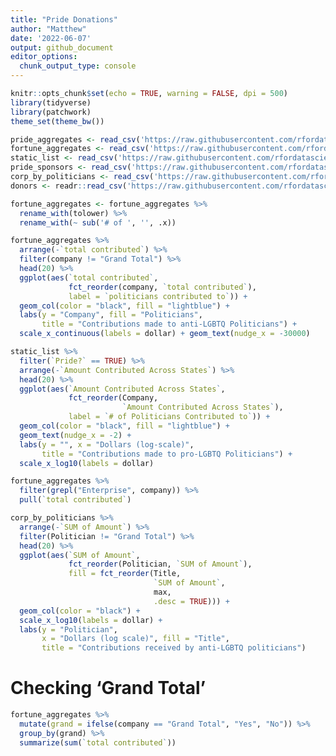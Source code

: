 ```yaml
---
title: "Pride Donations"
author: "Matthew"
date: '2022-06-07'
output: github_document
editor_options: 
  chunk_output_type: console
---
```


```r
knitr::opts_chunk$set(echo = TRUE, warning = FALSE, dpi = 500)
library(tidyverse)
library(patchwork)
theme_set(theme_bw())
```


```r
pride_aggregates <- read_csv('https://raw.githubusercontent.com/rfordatascience/tidytuesday/master/data/2022/2022-06-07/pride_aggregates.csv')
fortune_aggregates <- read_csv('https://raw.githubusercontent.com/rfordatascience/tidytuesday/master/data/2022/2022-06-07/fortune_aggregates.csv')
static_list <- read_csv('https://raw.githubusercontent.com/rfordatascience/tidytuesday/master/data/2022/2022-06-07/static_list.csv')
pride_sponsors <- read_csv('https://raw.githubusercontent.com/rfordatascience/tidytuesday/master/data/2022/2022-06-07/pride_sponsors.csv')
corp_by_politicians <- read_csv('https://raw.githubusercontent.com/rfordatascience/tidytuesday/master/data/2022/2022-06-07/corp_by_politician.csv')
donors <- readr::read_csv('https://raw.githubusercontent.com/rfordatascience/tidytuesday/master/data/2022/2022-06-07/donors.csv')
```




```r
fortune_aggregates <- fortune_aggregates %>% 
  rename_with(tolower) %>% 
  rename_with(~ sub('# of ', '', .x))

fortune_aggregates %>% 
  arrange(-`total contributed`) %>%
  filter(company != "Grand Total") %>% 
  head(20) %>% 
  ggplot(aes(`total contributed`, 
             fct_reorder(company, `total contributed`),
             label = `politicians contributed to`)) + 
  geom_col(color = "black", fill = "lightblue") + 
  labs(y = "Company", fill = "Politicians",
       title = "Contributions made to anti-LGBTQ Politicians") +
  scale_x_continuous(labels = dollar) + geom_text(nudge_x = -30000)
```


```r
static_list %>% 
  filter(`Pride?` == TRUE) %>% 
  arrange(-`Amount Contributed Across States`) %>% 
  head(20) %>% 
  ggplot(aes(`Amount Contributed Across States`, 
             fct_reorder(Company, 
                         `Amount Contributed Across States`),
             label = `# of Politicians Contributed to`)) +
  geom_col(color = "black", fill = "lightblue") + 
  geom_text(nudge_x = -2) + 
  labs(y = "", x = "Dollars (log-scale)",
       title = "Contributions made to pro-LGBTQ Politicians") +
  scale_x_log10(labels = dollar)
```



```r
fortune_aggregates %>% 
  filter(grepl("Enterprise", company)) %>% 
  pull(`total contributed`)

corp_by_politicians %>% 
  arrange(-`SUM of Amount`) %>%
  filter(Politician != "Grand Total") %>%
  head(20) %>% 
  ggplot(aes(`SUM of Amount`, 
             fct_reorder(Politician, `SUM of Amount`), 
             fill = fct_reorder(Title, 
                                `SUM of Amount`, 
                                max, 
                                .desc = TRUE))) + 
  geom_col(color = "black") +
  scale_x_log10(labels = dollar) + 
  labs(y = "Politician",
       x = "Dollars (log scale)", fill = "Title",
       title = "Contributions received by anti-LGBTQ politicians")
```


# Checking 'Grand Total'
```r
fortune_aggregates %>% 
  mutate(grand = ifelse(company == "Grand Total", "Yes", "No")) %>% 
  group_by(grand) %>% 
  summarize(sum(`total contributed`))
```





